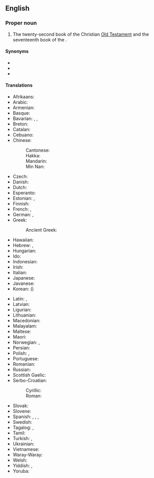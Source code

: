 {{book of the Bible|Song of Solomon}}

==English==

===Proper noun===
{{en-proper noun|head=[[song|Song]] of Songs}}

# {{lb|en|biblical}} The twenty-second book of the Christian [[Old Testament]] and the seventeenth book of the {{w|Hebrew Bible}}.

====Synonyms====
* {{l|en|Canticles}}
* {{l|en|Canticle of Canticles}}
* {{l|en|Song of Solomon}}

====Translations====
{{trans-top|book of the Bible}}
* Afrikaans: {{t+|af|Hooglied}}
* Arabic: {{t|ar|سِفْرُ نَشِيدِ الْأَنْشَادِ}}
* Armenian: {{t|hy|Երգ երգոց}}
* Basque: {{t+|eu|Abestirik Ederrena}}
* Bavarian: {{t|bar|Hohes Liad}}, {{t|bar|Hoheliad}}, {{t|bar|Hoheliad vom Salomo}}
* Breton: {{t+|br|Kanenn ar C'hanennoù|m}}
* Catalan: {{t|ca|Càntic dels Càntics|m}}
* Cebuano: {{t|ceb|Awit sa mga Awit}}
* Chinese:
*: Cantonese: {{t|yue|雅歌|tr=ngaa5 go1|sc=Hani}}
*: Hakka: {{t|hak|雅歌|tr=Ngá-kô|sc=Hani}}
*: Mandarin: {{t+|cmn|雅歌|tr=Yǎgē|sc=Hani}}
*: Min Nan: {{t|nan|雅歌|tr=Ngá-ko|sc=Hani}}
* Czech: {{t|cs|Píseň písní|p}}
* Danish: {{t|da|Højsangen|n}}
* Dutch: {{t+|nl|Hooglied|n}}
* Esperanto: {{t|eo|Alta Kanto de Salomono}}
* Estonian: {{t+|et|Ülemlaul}}, {{t|et|Saalomoni ülemlaul}}
* Finnish: {{t+|fi|Laulujen laulu}}
* French: {{t|fr|Cantique de Solomon|m}}, {{t|fr|Cantique de Cantiques}}
* German: {{t|de|Hoheslied|n}}, {{t+|de|Hohelied}}
* Greek: {{t|el|Άσμα Ασμάτων|n}}
*: Ancient Greek: {{t|grc|ᾎσμα τῶν ᾈσμάτων|n}}
* Hawaiian: {{t|haw|Mele A Solomona}}
* Hebrew: {{t+|he|שִׁיר הַשִּׁירִים|tr=Shir ha-Shirím|sc=Hebr}}, {{t|he|שִׁיר הַשִּׁירִים אֲשֶׁר לִשְׁלֹמֹה|tr=Shir ha-Shirím 'Ashér Lish'lomó|sc=Hebr}}
* Hungarian: {{t+|hu|Énekek éneke}}
* Ido: {{t+|io|Kanto|m}}
* Indonesian: {{t|id|Kitab Kidung Agung}}
* Irish: {{t|ga|Laoi na Laoithe|f}}
* Italian: {{t+|it|Cantico dei Cantici|m}}
* Japanese: {{t|ja|雅歌|tr=がか, Gaka}}
* Javanese: {{t|jv|Kidung Agung}}
* Korean: {{t|ko|^아가}} ({{t+|ko|雅歌|sc=Hani}})
{{trans-mid}}
* Latin: {{t+|la|Canticum Canticorum|n}}, {{t|la|Canticum Solomonis|n}}
* Latvian: {{t|lv|Augstā Dziesma|m}}
* Ligurian: {{t|lij|Cantego di Canteghi}}
* Lithuanian: {{t+|lt|Giesmių giesmė}}
* Macedonian: {{t|mk|Песна над песните|f}}
* Malayalam: {{t|ml|ഉത്തമഗീതം|tr=Uththmgīth'|sc=Mlym}}
* Maltese: {{t|mt|L-Għanja tal-Għanjiet}}
* Maori: {{t|mi|Waiata a Horomona}}
* Norwegian: {{t|no|Høgsongen|m}}, {{t+|no|Høysangen}}
* Persian: {{t|fa|غزل غزل‌های سلیمان|sc=fa-Arab}}
* Polish: {{t|pl|Pieśń nad pieśniami|f}}, {{t|pl|Pieśni nad Pieśniami|f}}
* Portuguese: {{t+|pt|Cântico dos Cânticos|m}}
* Romanian: {{t|ro|Cântarea Cântărilor}}
* Russian: {{t|ru|Песнь пе́сней Соломо́на}}
* Scottish Gaelic: {{t|gd|Dàn Sholaimh}}
* Serbo-Croatian:
*: Cyrillic: {{t|sh|Песма над песмама}}
*: Roman: {{t|sh|Pesma nad pesmama}}
* Slovak: {{t|sk|Pieseň piesní}}
* Slovene: {{t+|sl|Visoka pesem}}
* Spanish: {{t+|es|Cantar de los Cantares|m}}, {{t|es|Cantar de Salomón}}, {{t|es|Cantar de los Cantares de Salomón|m}}, {{t|es|Cantares|m-p}}
* Swedish: {{t|sv|Höga Visan}}
* Tagalog: {{t|tl|Awit ng mga Awit}}, {{t+|tl|Ang Awit ni Solomon}}
* Tamil: {{t|ta|இனிமைமிகு பாடல்|tr=Inimaimiku Pāṭl|sc=Taml}}
* Turkish: {{t|tr|Ezgiler Ezgisi}}, {{t|tr|Süleyman'ın Ezgiler Ezgisi}}
* Ukrainian: {{t|uk|Пі́сня над пі́снями}}
* Vietnamese: {{t|vi|Sách Diễm ca}}
* Waray-Waray: {{t|war|Awit han mga Awit}}
* Welsh: {{t+|cy|Caniad Solomon}}
* Yiddish: {{t|yi|שיר־השירים|tr=Shir-Hashirem|m}}, {{t|yi|שיר השירים אשר לשלמה|tr=Shir Hashirem Asher Leshloyme|m}}
* Yoruba: {{t|yo|Orin Solomoni}}
{{trans-bottom}}